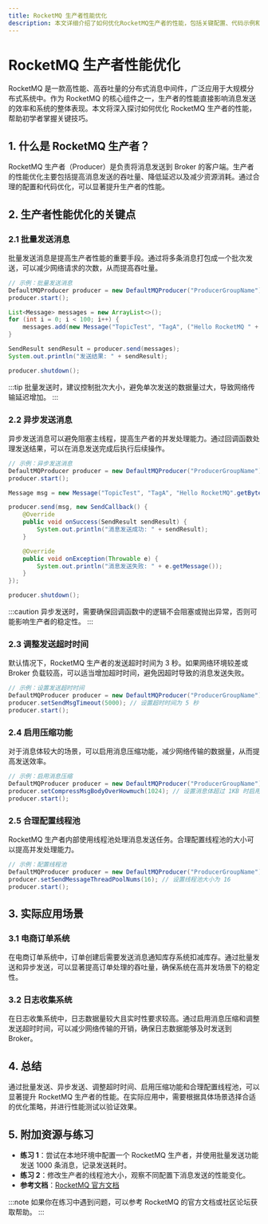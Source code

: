 ```yaml
---
title: RocketMQ 生产者性能优化
description: 本文详细介绍了如何优化RocketMQ生产者的性能，包括关键配置、代码示例和实际应用场景，适合初学者学习。
---
```


# RocketMQ 生产者性能优化

RocketMQ 是一款高性能、高吞吐量的分布式消息中间件，广泛应用于大规模分布式系统中。作为 RocketMQ 的核心组件之一，生产者的性能直接影响消息发送的效率和系统的整体表现。本文将深入探讨如何优化 RocketMQ 生产者的性能，帮助初学者掌握关键技巧。

## 1. 什么是 RocketMQ 生产者？

RocketMQ 生产者（Producer）是负责将消息发送到 Broker 的客户端。生产者的性能优化主要包括提高消息发送的吞吐量、降低延迟以及减少资源消耗。通过合理的配置和代码优化，可以显著提升生产者的性能。

## 2. 生产者性能优化的关键点

### 2.1 批量发送消息

批量发送消息是提高生产者性能的重要手段。通过将多条消息打包成一个批次发送，可以减少网络请求的次数，从而提高吞吐量。

```java
// 示例：批量发送消息
DefaultMQProducer producer = new DefaultMQProducer("ProducerGroupName");
producer.start();

List<Message> messages = new ArrayList<>();
for (int i = 0; i < 100; i++) {
    messages.add(new Message("TopicTest", "TagA", ("Hello RocketMQ " + i).getBytes()));
}

SendResult sendResult = producer.send(messages);
System.out.println("发送结果: " + sendResult);

producer.shutdown();
```

:::tip
批量发送时，建议控制批次大小，避免单次发送的数据量过大，导致网络传输延迟增加。
:::

### 2.2 异步发送消息

异步发送消息可以避免阻塞主线程，提高生产者的并发处理能力。通过回调函数处理发送结果，可以在消息发送完成后执行后续操作。

```java
// 示例：异步发送消息
DefaultMQProducer producer = new DefaultMQProducer("ProducerGroupName");
producer.start();

Message msg = new Message("TopicTest", "TagA", "Hello RocketMQ".getBytes());

producer.send(msg, new SendCallback() {
    @Override
    public void onSuccess(SendResult sendResult) {
        System.out.println("消息发送成功: " + sendResult);
    }

    @Override
    public void onException(Throwable e) {
        System.out.println("消息发送失败: " + e.getMessage());
    }
});

producer.shutdown();
```

:::caution
异步发送时，需要确保回调函数中的逻辑不会阻塞或抛出异常，否则可能影响生产者的稳定性。
:::

### 2.3 调整发送超时时间

默认情况下，RocketMQ 生产者的发送超时时间为 3 秒。如果网络环境较差或 Broker 负载较高，可以适当增加超时时间，避免因超时导致的消息发送失败。

```java
// 示例：设置发送超时时间
DefaultMQProducer producer = new DefaultMQProducer("ProducerGroupName");
producer.setSendMsgTimeout(5000); // 设置超时时间为 5 秒
producer.start();
```

### 2.4 启用压缩功能

对于消息体较大的场景，可以启用消息压缩功能，减少网络传输的数据量，从而提高发送效率。

```java
// 示例：启用消息压缩
DefaultMQProducer producer = new DefaultMQProducer("ProducerGroupName");
producer.setCompressMsgBodyOverHowmuch(1024); // 设置消息体超过 1KB 时启用压缩
producer.start();
```

### 2.5 合理配置线程池

RocketMQ 生产者内部使用线程池处理消息发送任务。合理配置线程池的大小可以提高并发处理能力。

```java
// 示例：配置线程池
DefaultMQProducer producer = new DefaultMQProducer("ProducerGroupName");
producer.setSendMessageThreadPoolNums(16); // 设置线程池大小为 16
producer.start();
```

## 3. 实际应用场景

### 3.1 电商订单系统

在电商订单系统中，订单创建后需要发送消息通知库存系统扣减库存。通过批量发送和异步发送，可以显著提高订单处理的吞吐量，确保系统在高并发场景下的稳定性。

### 3.2 日志收集系统

在日志收集系统中，日志数据量较大且实时性要求较高。通过启用消息压缩和调整发送超时时间，可以减少网络传输的开销，确保日志数据能够及时发送到 Broker。

## 4. 总结

通过批量发送、异步发送、调整超时时间、启用压缩功能和合理配置线程池，可以显著提升 RocketMQ 生产者的性能。在实际应用中，需要根据具体场景选择合适的优化策略，并进行性能测试以验证效果。

## 5. 附加资源与练习

- **练习 1**：尝试在本地环境中配置一个 RocketMQ 生产者，并使用批量发送功能发送 1000 条消息，记录发送耗时。
- **练习 2**：修改生产者的线程池大小，观察不同配置下消息发送的性能变化。
- **参考文档**：[RocketMQ 官方文档](https://rocketmq.apache.org/docs/)

:::note
如果你在练习中遇到问题，可以参考 RocketMQ 的官方文档或社区论坛获取帮助。
:::